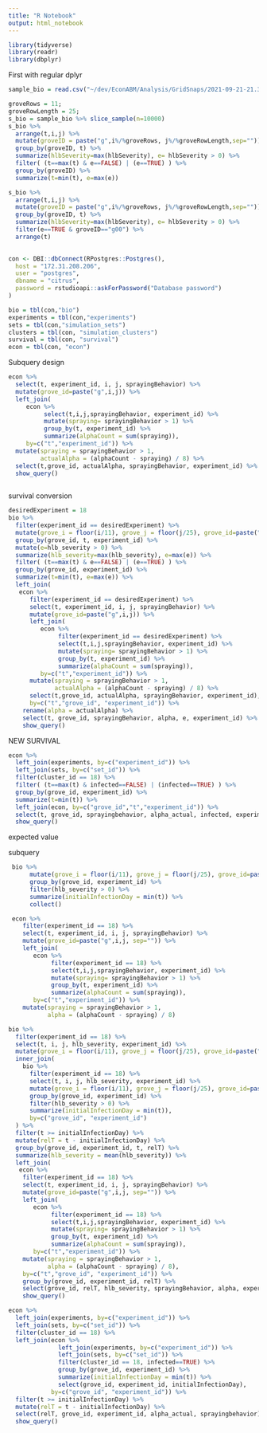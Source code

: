 ```yaml
---
title: "R Notebook"
output: html_notebook
---
```


```r
library(tidyverse)
library(readr)
library(dbplyr)
```

First with regular dplyr
```r
sample_bio = read.csv("~/dev/EconABM/Analysis/GridSnaps/2021-09-21-21.35.10.570944_m1_g0_bio.csv")
```

```r
groveRows = 11;
groveRowLength = 25;
s_bio = sample_bio %>% slice_sample(n=10000)
s_bio %>%
  arrange(t,i,j) %>%
  mutate(groveID = paste("g",i%/%groveRows, j%/%groveRowLength,sep="")) %>%
  group_by(groveID, t) %>%
  summarize(hlbSeverity=max(hlbSeverity), e= hlbSeverity > 0) %>%
  filter( (t==max(t) & e==FALSE) | (e==TRUE) ) %>%
  group_by(groveID) %>%
  summarize(t=min(t), e=max(e))
```
```r
s_bio %>%
  arrange(t,i,j) %>%
  mutate(groveID = paste("g",i%/%groveRows, j%/%groveRowLength,sep="")) %>%
  group_by(groveID, t) %>%
  summarize(hlbSeverity=max(hlbSeverity), e= hlbSeverity > 0) %>%
  filter(e==TRUE & groveID=="g00") %>%
  arrange(t)
  

```

```r
con <- DBI::dbConnect(RPostgres::Postgres(), 
  host = "172.31.208.206",
  user = "postgres",
  dbname = "citrus",
  password = rstudioapi::askForPassword("Database password")
)
```

```r
bio = tbl(con,"bio")
experiments = tbl(con,"experiments")
sets = tbl(con,"simulation_sets")
clusters = tbl(con, "simulation_clusters")
survival = tbl(con, "survival")
econ = tbl(con, "econ")
```



Subquery design
```r
econ %>% 
  select(t, experiment_id, i, j, sprayingBehavior) %>%
  mutate(grove_id=paste("g",i,j)) %>%
  left_join(
     econ %>% 
          select(t,i,j,sprayingBehavior, experiment_id) %>%
          mutate(spraying= sprayingBehavior > 1) %>%
          group_by(t, experiment_id) %>%
          summarize(alphaCount = sum(spraying)), 
     by=c("t","experiment_id")) %>%
  mutate(spraying = sprayingBehavior > 1, 
         actualAlpha = (alphaCount - spraying) / 8) %>%
  select(t,grove_id, actualAlpha, sprayingBehavior, experiment_id) %>%
  show_query()
     
```

survival conversion

```r
desiredExperiment = 18
bio %>%
  filter(experiment_id == desiredExperiment) %>%
  mutate(grove_i = floor(i/11), grove_j = floor(j/25), grove_id=paste("g",grove_i,grove_j,sep="")) %>%
  group_by(grove_id, t, experiment_id) %>%
  mutate(e=hlb_severity > 0) %>%
  summarize(hlb_severity=max(hlb_severity), e=max(e)) %>%
  filter( (t==max(t) & e==FALSE) | (e==TRUE) ) %>%
  group_by(grove_id, experiment_id) %>%
  summarize(t=min(t), e=max(e)) %>%
  left_join(
   econ %>% 
      filter(experiment_id == desiredExperiment) %>%
      select(t, experiment_id, i, j, sprayingBehavior) %>%
      mutate(grove_id=paste("g",i,j)) %>%
      left_join(
         econ %>% 
              filter(experiment_id == desiredExperiment) %>%
              select(t,i,j,sprayingBehavior, experiment_id) %>%
              mutate(spraying= sprayingBehavior > 1) %>%
              group_by(t, experiment_id) %>%
              summarize(alphaCount = sum(spraying)), 
         by=c("t","experiment_id")) %>%
      mutate(spraying = sprayingBehavior > 1, 
             actualAlpha = (alphaCount - spraying) / 8) %>%
      select(t,grove_id, actualAlpha, sprayingBehavior, experiment_id),
      by=c("t","grove_id", "experiment_id")) %>%
    rename(alpha = actualAlpha) %>%
    select(t, grove_id, sprayingBehavior, alpha, e, experiment_id) %>%
    show_query()

```


NEW SURVIVAL
```r
econ %>%
  left_join(experiments, by=c("experiment_id")) %>%
  left_join(sets, by=c("set_id")) %>%
  filter(cluster_id == 18) %>%
  filter( (t==max(t) & infected==FALSE) | (infected==TRUE) ) %>%
  group_by(grove_id, experiment_id) %>%
  summarize(t=min(t)) %>%
  left_join(econ, by=c("grove_id","t","experiment_id")) %>%
  select(t, grove_id, sprayingbehavior, alpha_actual, infected, experiment_id) %>%
  show_query()
```


expected value


subquery
```r
 bio %>%
      mutate(grove_i = floor(i/11), grove_j = floor(j/25), grove_id=paste("g",grove_i,grove_j,sep="")) %>%
      group_by(grove_id, experiment_id) %>%
      filter(hlb_severity > 0) %>%
      summarize(initialInfectionDay = min(t)) %>%
      collect()
```

```r
 econ %>%
    filter(experiment_id == 18) %>%
    select(t, experiment_id, i, j, sprayingBehavior) %>%
    mutate(grove_id=paste("g",i,j, sep="")) %>%
    left_join(
       econ %>%
            filter(experiment_id == 18) %>%
            select(t,i,j,sprayingBehavior, experiment_id) %>%
            mutate(spraying= sprayingBehavior > 1) %>%
            group_by(t, experiment_id) %>%
            summarize(alphaCount = sum(spraying)),
       by=c("t","experiment_id")) %>%
    mutate(spraying = sprayingBehavior > 1,
           alpha = (alphaCount - spraying) / 8)
```


```r
bio %>%
  filter(experiment_id == 18) %>%
  select(t, i, j, hlb_severity, experiment_id) %>%
  mutate(grove_i = floor(i/11), grove_j = floor(j/25), grove_id=paste("g",grove_i,grove_j,sep="")) %>%
  inner_join(
    bio %>%
      filter(experiment_id == 18) %>%
      select(t, i, j, hlb_severity, experiment_id) %>%
      mutate(grove_i = floor(i/11), grove_j = floor(j/25), grove_id=paste("g",grove_i,grove_j,sep="")) %>%
      group_by(grove_id, experiment_id) %>%
      filter(hlb_severity > 0) %>%
      summarize(initialInfectionDay = min(t)),
      by=c("grove_id", "experiment_id")  
  ) %>%
  filter(t >= initialInfectionDay) %>%
  mutate(relT = t - initialInfectionDay) %>%
  group_by(grove_id, experiment_id, t, relT) %>%
  summarize(hlb_severity = mean(hlb_severity)) %>%
  left_join(
   econ %>%
    filter(experiment_id == 18) %>%
    select(t, experiment_id, i, j, sprayingBehavior) %>%
    mutate(grove_id=paste("g",i,j, sep="")) %>%
    left_join(
       econ %>%
            filter(experiment_id == 18) %>%
            select(t,i,j,sprayingBehavior, experiment_id) %>%
            mutate(spraying= sprayingBehavior > 1) %>%
            group_by(t, experiment_id) %>%
            summarize(alphaCount = sum(spraying)),
       by=c("t","experiment_id")) %>%
    mutate(spraying = sprayingBehavior > 1,
           alpha = (alphaCount - spraying) / 8),
    by=c("t","grove_id", "experiment_id")) %>%
    group_by(grove_id, experiment_id, relT) %>%
    select(grove_id, relT, hlb_severity, sprayingBehavior, alpha, experiment_id) %>%
    show_query()
```  
  
```r
econ %>%
  left_join(experiments, by=c("experiment_id")) %>%
  left_join(sets, by=c("set_id")) %>%
  filter(cluster_id == 18) %>%
  left_join(econ %>%
              left_join(experiments, by=c("experiment_id")) %>%
              left_join(sets, by=c("set_id")) %>%
              filter(cluster_id == 18, infected==TRUE) %>%
              group_by(grove_id, experiment_id) %>%
              summarize(initialInfectionDay = min(t)) %>%
              select(grove_id, experiment_id, initialInfectionDay),
            by=c("grove_id", "experiment_id")) %>%
  filter(t >= initialInfectionDay) %>%
  mutate(relT = t - initialInfectionDay) %>%
  select(relT, grove_id, experiment_id, alpha_actual, sprayingbehavior) %>%
  show_query()
```




















